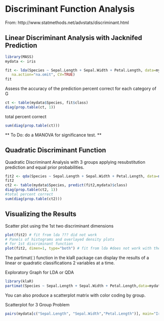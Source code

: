 Discriminant Function Analysis 
========================================================
From: http://www.statmethods.net/advstats/discriminant.html

Linear Discriminant Analysis with Jacknifed Prediction
-------------------------------------------------------
```r
library(MASS)
mydata <- iris

fit <- lda(Species ~ Sepal.Length + Sepal.Width + Petal.Length, data=mydata,
   na.action="na.omit", CV=TRUE)
fit
```
Assess the accuracy of the prediction percent correct for each category of G

```r
ct <- table(mydata$Species, fit$class)
diag(prop.table(ct, 1))
```
total percent correct
```r
sum(diag(prop.table(ct)))
```

** To Do: do a MANOVA for significance test. ** 

Quadratic Discriminant Function
-------------------------------

Quadratic Discriminant Analysis with 3 groups applying resubstitution prediction and equal prior probabilities.
```r
fit2 <- qda(Species ~ Sepal.Length + Sepal.Width + Petal.Length, data=na.omit(mydata), prior=c(1,1,1)/3)
fit2
ct2 <- table(mydata$Species, predict(fit2,mydata)$class)
diag(prop.table(ct2, 1))
#total percent correct
sum(diag(prop.table(ct2)))
```

Visualizing the Results
-----------------------
Scatter plot using the 1st two discriminant dimensions

```r
plot(fit2) # fit from lda ??? did not work
# Panels of histograms and overlayed density plots
# for 1st discriminant function
plot(fit2, dimen=1, type="both") # fit from lda #does not work with the plot function!!!
```

The partimat( ) function in the klaR package can display the results of a linear or quadratic classifications 2 variables at a time.

Exploratory Graph for LDA or QDA
```r
library(klaR)
partimat(Species ~ Sepal.Length + Sepal.Width + Petal.Length,data=mydata,method="lda")
```

You can also produce a scatterplot matrix with color coding by group.

Scatterplot for 3 Group Problem
```r
pairs(mydata[c("Sepal.Length", "Sepal.Width","Petal.Length")], main="Iris data", pch=22,bg=c("red", "yellow", "blue")[unclass(mydata$Species)]) 
```